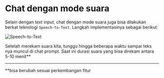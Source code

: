 # Chat dengan mode suara

Selain dengan text input, chat dengan mode suara juga bisa dilakukan berkat teknologi `Speech-to-Text`. 
Langkah implementasinya sebagai berikut:

![Speech-to-Text](https://res.cloudinary.com/moyadev/image/upload/v1733061030/maia/tips6-speechToText_zsrxgu.png)

Setelah merekam suara kita, tunggu hingga beberapa waktu sampai teks nya muncul di chat prompt. Saat ini durasi suara yang bisa direkam antara 5-10 menit**







---
**bisa berubah sesuai perkembangan fitur